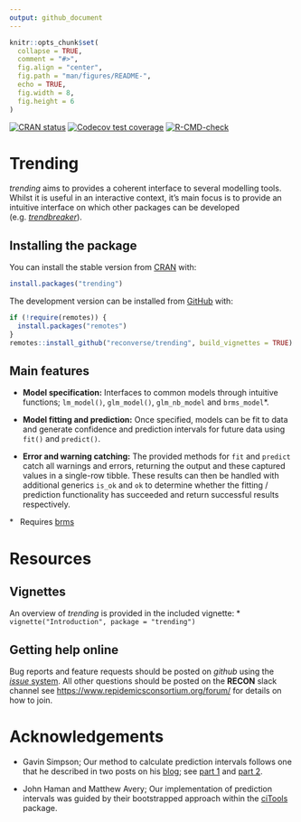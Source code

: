 ```yaml
---
output: github_document
---
```


<!-- README.md is generated from README.Rmd. Please edit that file -->

```r
knitr::opts_chunk$set(
  collapse = TRUE,
  comment = "#>",
  fig.align = "center",
  fig.path = "man/figures/README-",
  echo = TRUE,
  fig.width = 8,
  fig.height = 6
)

```

<!-- badges: start -->
[![CRAN status](https://www.r-pkg.org/badges/version/trending)](https://CRAN.R-project.org/package=trending)
[![Codecov test coverage](https://codecov.io/gh/reconverse/trending/branch/master/graph/badge.svg)](https://codecov.io/gh/reconverse/trending?branch=master)
[![R-CMD-check](https://github.com/reconverse/trending/workflows/R-CMD-check/badge.svg)](https://github.com/reconverse/trending/actions)
<!-- badges: end -->

# Trending

*trending* aims to provides a coherent interface to several modelling tools.
Whilst it is useful in an interactive context, it's main focus is to provide
an intuitive interface on which other packages can be developed
(e.g. [*trendbreaker*](https://github.com/reconhub/trendbreaker)).

## Installing the package

You can install the stable version from [CRAN](https://CRAN.R-project.org) with:

```r
install.packages("trending")
```

The development version can be installed from [GitHub](https://github.com/) with:

```r
if (!require(remotes)) {
  install.packages("remotes")
}
remotes::install_github("reconverse/trending", build_vignettes = TRUE)
```

## Main features

- **Model specification:** Interfaces to common models through intuitive
  functions; `lm_model()`, `glm_model()`, `glm_nb_model` and `brms_model`*.

- **Model fitting and prediction:** Once specified, models can be fit to data
  and generate confidence and prediction intervals for future data using `fit()`
  and `predict()`.
  
- **Error and warning catching:** The provided methods for `fit` and `predict`
  catch all warnings and errors, returning the output and these captured values
  in a single-row tibble. These results can then be handled with additional
  generics `is_ok` and `ok` to determine whether the fitting / prediction
  functionality has succeeded and return successful results respectively.
  
\* &nbsp; Requires [brms](https://CRAN.R-project.org/package=brms)

# Resources

## Vignettes

An overview of *trending* is provided in the included vignette:
* `vignette("Introduction", package = "trending")`


## Getting help online

Bug reports and feature requests should be posted on *github* using the 
[*issue* system](https://github.com/reconverse/trending/issues). All other 
questions should be posted on the **RECON** slack channel see
<https://www.repidemicsconsortium.org/forum/> for details on how to join.

# Acknowledgements

* Gavin Simpson; Our method to calculate prediction intervals follows one that
  he described in two posts on his [blog](https://fromthebottomoftheheap.net);
  see [part 1](https://fromthebottomoftheheap.net/2017/05/01/glm-prediction-intervals-i/)
  and [part 2](https://fromthebottomoftheheap.net/2017/05/01/glm-prediction-intervals-ii/).
  
* John Haman and Matthew Avery; Our implementation of prediction intervals was
  guided by their bootstrapped approach within the
  [ciTools](https://CRAN.R-project.org/package=ciTools) package.  
